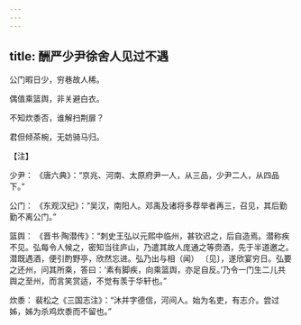 ```yaml
---
---
---
```

title: 酬严少尹徐舍人见过不遇
---




公门暇日少，穷巷故人稀。

偶值乘篮舆，非关避白衣。

不知炊黍否，谁解扫荆扉？

君但倾茶椀，无妨骑马归。

【注】

少尹： 《唐六典》：“京兆、河南、太原府尹一人，从三品，少尹二人，从四品下。”

公门： 《东观汉纪》：“吴汉，南阳人。邓禹及诸将多荐举者再三，召见，其后勤勤不离公门。”

篮舆： 《晋书·陶潜传》：“刺史王弘以元熙中临州，甚钦迟之，后自造焉。潜称疾不见。弘每令人候之，密知当往庐山，乃遣其故人庞通之等赍酒，先于半道邀之。潜既遇酒，便引酌野亭，欣然忘进。弘乃出与相（闻） 〔见〕，遂欣宴穷日。弘要之还州，问其所乘，答曰：‘素有脚疾，向乘篮舆，亦足自反。’乃令一门生二儿共舆之至州，而言笑赏适，不觉有羡于华轩也。”

炊黍： 裴松之《三国志注》：“沐并字德信，河间人。始为名吏，有志介。尝过姊，姊为杀鸡炊黍而不留也。”
